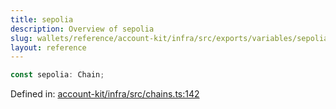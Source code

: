 ```yaml
---
title: sepolia
description: Overview of sepolia
slug: wallets/reference/account-kit/infra/src/exports/variables/sepolia
layout: reference
---
```


```ts
const sepolia: Chain;
```

Defined in: [account-kit/infra/src/chains.ts:142](https://github.com/alchemyplatform/aa-sdk/blob/e3c1a23e6e03f44bf2db3afddb97a91b175cba58/account-kit/infra/src/chains.ts#L142)
